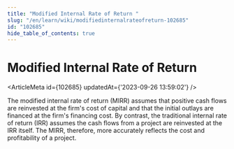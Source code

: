 ```yaml
---
title: "Modified Internal Rate of Return "
slug: "/en/learn/wiki/modifiedinternalrateofreturn-102685"
id: "102685"
hide_table_of_contents: true
---
```



# Modified Internal Rate of Return 

<ArticleMeta id={102685} updatedAt={'2023-09-26 13:59:02'} />
<div className='border-solid border-b border-t-0 my-4 border-[var(--ifm-color-gray-300)]' />

The modified internal rate of return (MIRR) assumes that positive cash flows are reinvested at the firm's cost of capital and that the initial outlays are financed at the firm's financing cost. By contrast, the traditional internal rate of return (IRR) assumes the cash flows from a project are reinvested at the IRR itself. The MIRR, therefore, more accurately reflects the cost and profitability of a project.
